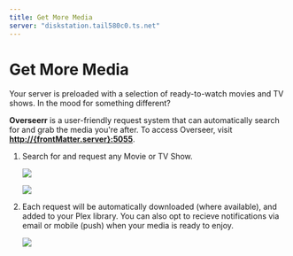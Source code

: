 ```yaml
---
title: Get More Media
server: "diskstation.tail580c0.ts.net"
---
```


# Get More Media

Your server is preloaded with a selection of ready-to-watch movies and TV shows. In the mood for something different? 

**Overseerr** is a user-friendly request system that can automatically search for and grab the media you're after. To access Overseer, visit **<a href="http://{frontMatter.server}:5055">http://{frontMatter.server}:5055</a>**.


1. Search for and request any Movie or TV Show.

    ![](./img/overseerr/request.png)

    ![](./img/overseerr/discover.png)

2. Each request will be automatically downloaded (where available), and added to your Plex library. You can also opt to recieve notifications via email or mobile (push) when your media is ready to enjoy.

    ![](./img/overseerr/email.png)

